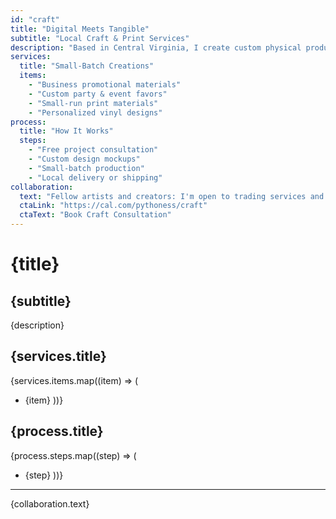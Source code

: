 ```yaml
---
id: "craft"
title: "Digital Meets Tangible"
subtitle: "Local Craft & Print Services"
description: "Based in Central Virginia, I create custom physical products for local businesses, events, and fellow creatives. Supporting Virginia artists and businesses through accessible, personalized craft services."
services:
  title: "Small-Batch Creations"
  items:
    - "Business promotional materials"
    - "Custom party & event favors"
    - "Small-run print materials"
    - "Personalized vinyl designs"
process:
  title: "How It Works"
  steps:
    - "Free project consultation"
    - "Custom design mockups"
    - "Small-batch production"
    - "Local delivery or shipping"
collaboration:
  text: "Fellow artists and creators: I'm open to trading services and collaborating on projects. Let's discuss how we can support each other's work."
  ctaLink: "https://cal.com/pythoness/craft"
  ctaText: "Book Craft Consultation"
---
```


# {title}

## {subtitle}

{description}

## {services.title}

{services.items.map((item) => (
  - {item}
))}

## {process.title}

{process.steps.map((step) => (
  - {step}
))}

---

{collaboration.text} 